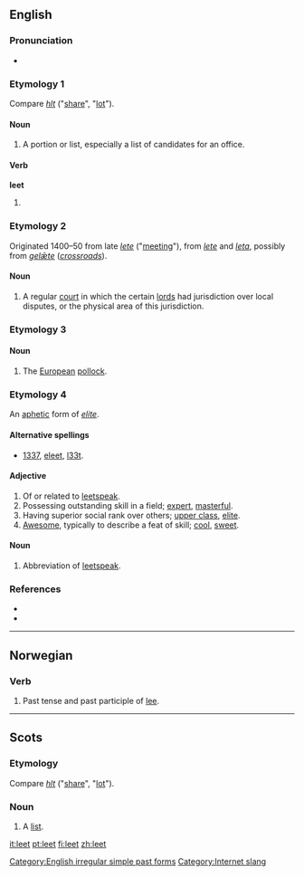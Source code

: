 {{wikipedia}}
==English==

===Pronunciation===
* {{IPA|/liːt/}}
*: {{rhymes|iːt}}

===Etymology 1===
Compare {{OE.}} ''[[hlt]]'' ("[[share]]", "[[lot]]").

====Noun====
{{en-noun}}

# {{Scottish English}} A portion or list, especially a list of candidates for an office.

====Verb====
'''leet'''

# {{obsolete}} {{simple past of|[[let]]}}

===Etymology 2===
Originated 1400–50 from late {{ME.}} ''[[lete]]'' ("[[meeting]]"), from {{AF.}} ''[[lete]]'' and {{ML.}} ''[[leta]]'', possibly from {{OE.}} ''[[gelǣte]]'' (''[[crossroads]]'').

====Noun====
{{en-noun}}

# {{context|UK|obsolete}} A regular [[court]] in which the certain [[lord]]s had jurisdiction over local disputes, or the physical area of this jurisdiction.

===Etymology 3===
{{rfe|Etymology uncertain}}

====Noun====
{{en-noun}}

# {{zoology}} The [[European]] [[pollock]].

===Etymology 4===
An [[aphetic]] form of ''[[elite]]''.

====Alternative spellings====
* [[1337]], [[eleet]], [[l33t]].

====Adjective====
{{en-adj}}

# Of or related to [[leetspeak]].
# Possessing outstanding skill in a field; [[expert]], [[masterful]].
# Having superior social rank over others; [[upper class]], [[elite]].
# [[awesome|Awesome]], typically to describe a feat of skill; [[cool]], [[sweet]].

====Noun====
{{en-noun|-}}

# {{internet slang}} Abbreviation of [[leetspeak]].

===References===
* {{R:Dictionary.com|leet}}
* {{R:Webster 1996|leet}}

[[Category:English irregular simple past forms]]
[[Category:Internet slang]]
[[Category:Leet| ]]

----

==Norwegian==

===Verb===
{{infl|no|verb form}}

# Past tense and past participle of [[lee#Norwegian|lee]].

----

==Scots==

===Etymology===
Compare {{OE.|sco}} ''[[hlt]]'' ("[[share]]", "[[lot]]").

===Noun===
{{sco-noun}}

# A [[list]].

[[it:leet]]
[[pt:leet]]
[[fi:leet]]
[[zh:leet]]